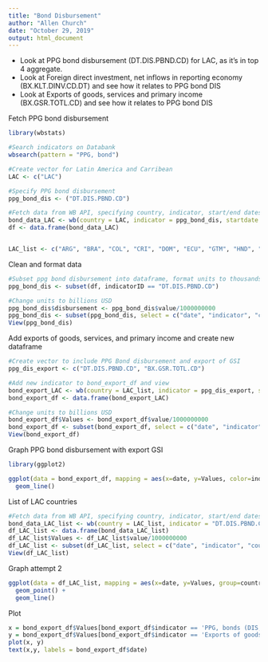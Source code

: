 ```yaml
---
title: "Bond Disbursement"
author: "Allen Church"
date: "October 29, 2019"
output: html_document
---
```

- Look at PPG bond disbursement (DT.DIS.PBND.CD) for LAC, as it's in top 4 aggregate.
- Look at Foreign direct investment, net inflows in reporting economy (BX.KLT.DINV.CD.DT) and see how it relates to PPG bond DIS
- Look at Exports of goods, services and primary income (BX.GSR.TOTL.CD) and see how it relates to PPG bond DIS

Fetch PPG bond disbursement 
```r
library(wbstats)

#Search indicators on Databank
wbsearch(pattern = "PPG, bond")

#Create vector for Latin America and Carribean
LAC <- c("LAC")

#Specify PPG bond disbursement
ppg_bond_dis <- ("DT.DIS.PBND.CD")

#Fetch data from WB API, specifying country, indicator, start/end dates and put into dataframe
bond_data_LAC <- wb(country = LAC, indicator = ppg_bond_dis, startdate = 2014, enddate = 2018, POSIXct = TRUE)
df <- data.frame(bond_data_LAC)


LAC_list <- c("ARG", "BRA", "COL", "CRI", "DOM", "ECU", "GTM", "HND", "MEX", "PRY")
```


Clean and format data
```r
#Subset ppg bond disbursement into dataframe, format units to thousands, subset
ppg_bond_dis <- subset(df, indicatorID == "DT.DIS.PBND.CD")

#Change units to billions USD
ppg_bond_dis$disbursement <- ppg_bond_dis$value/1000000000
ppg_bond_dis <- subset(ppg_bond_dis, select = c("date", "indicator", "country", "disbursement"))
View(ppg_bond_dis)
```


Add exports of goods, services, and primary income and create new dataframe
```r
#Create vector to include PPG Bond disbursement and export of GSI
ppg_dis_export <- c("DT.DIS.PBND.CD", "BX.GSR.TOTL.CD")

#Add new indicator to bond_export_df and view
bond_export_LAC <- wb(country = LAC_list, indicator = ppg_dis_export, startdate = 2014, enddate = 2018, POSIXct = TRUE)
bond_export_df <- data.frame(bond_export_LAC)

#Change units to billions USD
bond_export_df$Values <- bond_export_df$value/1000000000
bond_export_df <- subset(bond_export_df, select = c("date", "indicator", "country", "Values"))
View(bond_export_df)
```

Graph PPG bond disbursement with export GSI
```r
library(ggplot2)

ggplot(data = bond_export_df, mapping = aes(x=date, y=Values, color=indicator)) +
  geom_line()

```

List of LAC countries
```r

#Fetch data from WB API, specifying country, indicator, start/end dates and put into dataframe
bond_data_LAC_list <- wb(country = LAC_list, indicator = "DT.DIS.PBND.CD", startdate = 2014, enddate = 2018, POSIXct = TRUE)
df_LAC_list <- data.frame(bond_data_LAC_list)
df_LAC_list$Values <- df_LAC_list$value/1000000000
df_LAC_list <- subset(df_LAC_list, select = c("date", "indicator", "country", "Values"))
View(df_LAC_list)
```

Graph attempt 2
```r
ggplot(data = df_LAC_list, mapping = aes(x=date, y=Values, group=country, color=country)) +
  geom_point() + 
  geom_line()

```

Plot
```r
x = bond_export_df$Values[bond_export_df$indicator == 'PPG, bonds (DIS, current US$)']
y = bond_export_df$Values[bond_export_df$indicator == 'Exports of goods, services and primary income (BoP, current US$)']
plot(x, y)
text(x,y, labels = bond_export_df$date)
```



